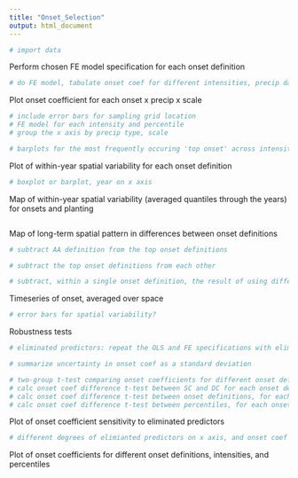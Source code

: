 ```yaml
---
title: "Onset_Selection"
output: html_document
---
```



```r

# import data

```

Perform chosen FE model specification for each onset definition

```r

# do FE model, tabulate onset coef for different intensities, precip datasets, percentiles

```

Plot onset coefficient for each onset x precip x scale

```r

# include error bars for sampling grid location
# FE model for each intensity and percentile
# group the x axis by precip type, scale

# barplots for the most frequently occuring 'top onset' across intensities and percentiles

```

Plot of within-year spatial variability for each onset definition

```r

# boxplot or barplot, year on x axis

```

Map of within-year spatial variability (averaged quantiles through the years) for onsets and planting

```r



```

Map of long-term spatial pattern in differences between onset definitions

```r

# subtract AA definition from the top onset definitions

# subtract the top onset definitions from each other

# subtract, within a single onset definition, the result of using different thresholds

```

Timeseries of onset, averaged over space

```r

# error bars for spatial variability?

```

Robustness tests

```r

# eliminated predictors: repeat the OLS and FE specifications with eliminated predictors for the chosen onset definition. report onset coefficient for each intensity, percentile

# summarize uncertainty in onset coef as a standard deviation

# two-group t-test comparing onset coefficients for different onset definitions, cropping intensities, and percentiles
# calc onset coef difference t-test between SC and DC for each onset def, percentile
# calc onset coef difference t-test between onset definitions, for each percentile and intenssity
# calc onset coef difference t-test between percentiles, for each onset definition

```

Plot of onset coefficient sensitivity to eliminated predictors

```r

# different degrees of elimianted predictors on x axis, and onset coef on y axis

```

Plot of onset coefficients for different onset definitions, intensities, and percentiles

```r

```


